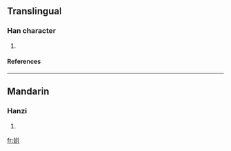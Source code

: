 ==Translingual==
===Han character===
{{Han char|rn=38|rad=女|as=06|sn=9|four=|canj=女廿金 (VTC)}}
# {{defn|Han|sort=女06}}
====References====
{{Han ref|kx=0261.280|dkj=06261|hdz=21042.110|uh=5A02|ud=23042}}
----
==Mandarin==
===Hanzi===
{{cmn-hanzi|pin=[[hóng]] ([[hong2]])|wg=hung<sup>2</sup>}}
# {{defn|Mandarin}}

[[fr:娂]]
